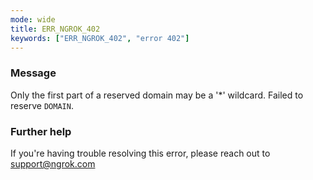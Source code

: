 ```yaml
---
mode: wide
title: ERR_NGROK_402
keywords: ["ERR_NGROK_402", "error 402"]
---
```


### Message

Only the first part of a reserved domain may be a '\*' wildcard. Failed to reserve `DOMAIN`.

### Further help

If you're having trouble resolving this error, please reach out to [support@ngrok.com](mailto:support@ngrok.com?subject=Help%20with%20ERR_NGROK_402)
